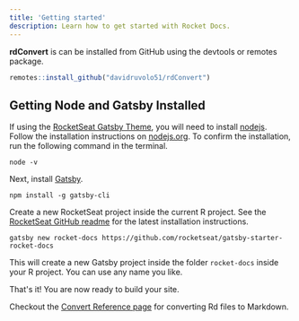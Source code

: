 ```yaml
---
title: 'Getting started'
description: Learn how to get started with Rocket Docs.
---
```


**rdConvert** is can be installed from GitHub using the devtools or remotes package.

```r
remotes::install_github("davidruvolo51/rdConvert")
```

## Getting Node and Gatsby Installed

If using the [RocketSeat Gatsby Theme](https://github.com/Rocketseat/gatsby-starter-rocket-docs), you will need to install [nodejs](https://nodejs.org/en/). Follow the installation instructions on [nodejs.org](https://nodejs.org/en/). To confirm the installation, run the following command in the terminal.

```shell
node -v
```

Next, install [Gatsby](https://www.gatsbyjs.com/docs/quick-start/).

```shell
npm install -g gatsby-cli
```

Create a new RocketSeat project inside the current R project. See the [RocketSeat GitHub readme](https://github.com/Rocketseat/gatsby-starter-rocket-docs) for the latest installation instructions.

```shell
gatsby new rocket-docs https://github.com/rocketseat/gatsby-starter-rocket-docs
```

This will create a new Gatsby project inside the folder `rocket-docs` inside your R project. You can use any name you like.

That's it! You are now ready to build your site.

Checkout the [Convert Reference page](/usage/convert) for converting Rd files to Markdown.